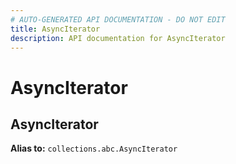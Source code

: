```yaml
---
# AUTO-GENERATED API DOCUMENTATION - DO NOT EDIT
title: AsyncIterator
description: API documentation for AsyncIterator
---
```


# AsyncIterator

## <ApiType type="Alias" path="responses/async_context_stream/AsyncIterator" symbolName="AsyncIterator" /> AsyncIterator


**Alias to:** `collections.abc.AsyncIterator`
